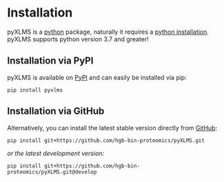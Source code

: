 # Installation

pyXLMS is a [python](https://www.python.org/) package, naturally it requires a [python installation](https://www.python.org/downloads/).
pyXLMS supports python version 3.7 and greater!

## Installation via PyPI

pyXLMS is available on [PyPI](https://pypi.org/project/pyXLMS/) and can easily be installed via pip:
```
pip install pyxlms
```

## Installation via GitHub

Alternatively, you can install the latest stable version directly from [GitHub](https://github.com/hgb-bin-proteomics/pyXLMS):
```
pip install git+https://github.com/hgb-bin-proteomics/pyXLMS.git
```

_or the latest development version:_
```
pip install git+https://github.com/hgb-bin-proteomics/pyXLMS.git@develop
```
